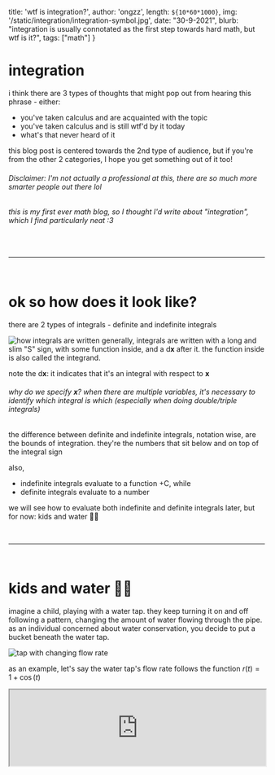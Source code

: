  title: 'wtf is integration?',
  author: 'ongzz',
  length: `${10*60*1000}`,
  img: '/static/integration/integration-symbol.jpg',
  date: "30-9-2021",
  blurb: "integration is usually connotated as the first step towards hard math, but wtf is it?",
  tags: ["math"]
}

# integration
i think there are 3 types of thoughts that might pop out from hearing this phrase - either:
- you've taken calculus and are acquainted with the topic
- you've taken calculus and is still wtf'd by it today
- what's that never heard of it

this blog post is centered towards the 2nd type of audience, but if you're from the other 2 categories, I hope you get something out of it too! 
###### Disclaimer: I'm not actually a professional at this, there are so much more smarter people out there lol 
###### this is my first ever math blog, so I thought I'd write about "integration", which I find particularly neat :3

<br />
<hr />
<br />

# ok so how does it look like?
there are 2 types of integrals - definite and indefinite integrals

![how integrals are written](/static/integration/integrals-notation.png)
generally, integrals are written with a long and slim "S" sign, with some function inside, and a d**x** after it. the function inside is also called the integrand.

note the d**x**: it indicates that it's an integral with respect to **x**
###### why do we specify **x**? when there are multiple variables, it's necessary to identify which integral is which (especially when doing double/triple integrals)

the difference between definite and indefinite integrals, notation wise, are the bounds of integration. they're the numbers that sit below and on top of the integral sign

also, 
- indefinite integrals evaluate to a function +C, while
- definite integrals evaluate to a number

we will see how to evaluate both indefinite and definite integrals later, but for now: kids and water 👶💧

<br />
<hr />
<br />

# kids and water 👶💧
imagine a child, playing with a water tap. they keep turning it on and off following a pattern, changing the amount of water flowing through the pipe. 
as an individual concerned about water conservation, you decide to put a bucket beneath the water tap. 

![tap with changing flow rate](/static/integration/tap.gif)

as an example, let's say the water tap's flow rate follows the function $r(t) = 1+\cos(t)$

<iframe src="https://www.desmos.com/calculator/q35ui6bjoz" width="100%"/>

**question:** if you know how the child is playing with the tap (their pattern), how can we find out how much water is collected in the bucket?

we could look at a simpler example first - assume that the flow rate WAS constant. then, the volume in the bucket would be $V = r \times t$, where $r$ is the flow rate and $t$ is the time. On a graph, it would look something like this:
![constant rate graph](/static/integration/rate-area.png)
notice how the volume, in the end, is just the area under the graph!

we could also look at another example, where the flow rate is not constant - let's say 

$$
r(t) = \left\{
\begin{array}{ll}
  t & 0 \leq t \leq 4 \\
  8-t & 4 \lt t \leq 8 \\
\end{array} 
\right.
$$
<iframe src="https://www.desmos.com/calculator/oasryu1kh2" width="100%"/>

using the same principle as before, the total volume would be the area under the graph again, in this case $2\times\frac{1}{2}(4)(4) = 16$, by the formula for the area of a triangle.

so yea, that's great, but that doesn't help the child save water at all! how do we find the area under the curve of $1+cos(t)$ ?

some smart people proposed that we approximate the area instead. maybe we could use a bunch of small rectangles to find the area under the curve!

for example, let's say the child stopped the water flow at $t=2\pi$ . we could find the area under this region using some rectangles, aligning each rectangle's top left corner on the curve:
![left riemann sum](/static/integration/lrs.png)

this is called a **Riemann Sum** - basically, it splits the range from $0$ to $2\pi$ into $n$ small segments, and calculates the area of each rectangle beforing summing them all up. this approach is not very accurate for small $n$, but as $n$ tends to $\infty$ (infinitely small segments of rectangles), the area will eventually be equal to the area under the curve!
###### actually, this diagram shows a **Left Riemann Sum** - if you wanna learn more, [click here to go to Khan Academy](https://www.khanacademy.org/math/ap-calculus-ab/ab-integration-new/ab-6-2/v/simple-riemann-approximation-using-rectangles)!

you can play around with the idea using this desmos graph:
<iframe src="https://www.desmos.com/calculator/ki8wbhantr" width="100%" height="300"/>


what we actually did was integration! (well, riemann sums are just an approximation, but still.)

so that's it! to recap what we did, we found the area under the flow-rate-curve, which is approximately $6.28318530718...$ (as seen in the desmos graph)

there is actually another way of going about this - if we know the volume of water at time $t$ , then isn't its derivative the flow rate of the tap? that means that **Integration is just Reversed Differentiation!**

yes - just like how addition is the opposite of subtraction, integration is the opposite of differentiation! this fact actually has a name, and is called [the Fundamental Theorem of Calculus](https://www.khanacademy.org/math/in-in-grade-12-ncert/xd340c21e718214c5:definite-integrals/xd340c21e718214c5:fundamental-theorem-of-calculus/v/fundamental-theorem-of-calculus)

$$
  \frac{d}{dx} \int^{x}_{0} r(t)dt = r(x)
$$
putting it in human language: the derivative of an integral of a function is the function itself :P 

##### spoilers: derivatives ahead!! if you're not too familiar with the topic, I advise you to [check out](https://www.mathsisfun.com/calculus/derivatives-introduction.html)

<br />
<hr />
<br />

# integration as reversed differentiation
as we've seen just now, integration is just reversed differentiation - that means that, for the kid playing with water tap question, if we had a function representing the water in the bucket, its derivative must be $1+\cos(t)$ .

recall that:
$$
\frac{d}{dx} x = 1 ~~ \text{ and } ~~ \frac{d}{dx} \sin(x) = \cos(x)
$$

hence, the function for the water in the bucket at time $t$ must be:
$$
\int 1+\cos(x) dx = x + \sin(x) + C
$$

wait but where did that $+C$ come from?? 
because we're finding an **indefinite** integral, every function must have a $+C$ at the end - this is because the derivative of a constant is $0$ , and so every time we take a derivative we lose information about this constant term. 
then, whenever we do "reverse differentiation", we must remember to include a constant term to correctly describe the function.
###### how do we find the $C$ then? we can find it using known values of the function - eg. if the bucket was initially empty, then $C$ would be 0; likewise, if the bucket used to collect the kid's water had 500mL of water in it, then $C$ would be 500 and so on.

<br />
<hr />
<br />

# additional resources
in this problem, we were lucky, because $1+\cos(t)$ was an easy derivative. what if we had more complicated integrands? for example:
$$
\int^{\pi}_{0} \sqrt{1-\sin(x)} dx
$$
$$
\int^{\infty}_{0} \arcsin(e^{-x}) dx
$$
$$
\int^{1}_{0} \frac{x^2-1}{\ln(x)} dx
$$

yes, i'll admit - these actually look freakin' scary, but they actually have very nice answers! as long as you use the right integration trick, they turn out pretty nicely.

for readers wanting more: you can solve those 3 by using: 
1. [u-substitution](https://www.khanacademy.org/math/ap-calculus-ab/ab-integration-new/ab-6-9/a/review-applying-u-substitution)
2. [integration by parts](https://www.khanacademy.org/math/ap-calculus-bc/bc-integration-new/bc-6-11/v/deriving-integration-by-parts-formula)
3. [Feynman's trick](https://youtu.be/4RIHTHYD2SQ?t=529) ;)

i'm still learning the topic, but i've found a book that's particularly useful for me, namely [Advanced Calculus Explored: With Applications in Physics, Chemistry, and Beyond by Hamza Alsamraee](https://www.amazon.com/Advanced-Calculus-Explored-Applications-Chemistry-ebook/dp/B08249GVH2) - so do check it out if you're interested as well :3

anyways, hope you learned something from reading, and have a nice day <3
###### feel free to contact me if you have any questions!!! (check the footer if u wanna uwu)

